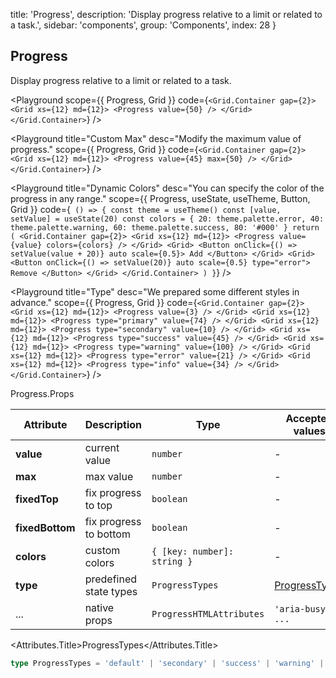 
  title: 'Progress',
  description: 'Display progress relative to a limit or related to a task.',
  sidebar: 'components',
  group: 'Components',
  index: 28
}

## Progress

Display progress relative to a limit or related to a task.

<Playground
  scope={{ Progress, Grid }}
  code={`
<Grid.Container gap={2}>
  <Grid xs={12} md={12}>
    <Progress value={50} />
  </Grid>
</Grid.Container>
`}
/>

<Playground
  title="Custom Max"
  desc="Modify the maximum value of progress."
  scope={{ Progress, Grid }}
  code={`
<Grid.Container gap={2}>
  <Grid xs={12} md={12}>
    <Progress value={45} max={50} />
  </Grid>
</Grid.Container>
`}
/>

<Playground
  title="Dynamic Colors"
  desc="You can specify the color of the progress in any range."
  scope={{ Progress, useState, useTheme, Button, Grid }}
  code={`
() => {
  const theme = useTheme()
  const [value, setValue] = useState(20)
  const colors = {
    20: theme.palette.error,
    40: theme.palette.warning,
    60: theme.palette.success,
    80: '#000'
  }
  return (
    <Grid.Container gap={2}>
      <Grid xs={12} md={12}>
        <Progress value={value} colors={colors} />
      </Grid>
      <Grid>
        <Button onClick={() => setValue(value + 20)} auto scale={0.5}>
          Add
        </Button>
      </Grid>
      <Grid>
        <Button onClick={() => setValue(20)} auto scale={0.5} type="error">
          Remove
        </Button>
      </Grid>
    </Grid.Container>
  )
}`}
/>

<Playground
  title="Type"
  desc="We prepared some different styles in advance."
  scope={{ Progress, Grid }}
  code={`
<Grid.Container gap={2}>
  <Grid xs={12} md={12}>
    <Progress value={3} />
  </Grid>
    <Grid xs={12} md={12}>
    <Progress type="primary" value={74} />
  </Grid>
  <Grid xs={12} md={12}>
    <Progress type="secondary" value={10} />
  </Grid>
  <Grid xs={12} md={12}>
    <Progress type="success" value={45} />
  </Grid>
  <Grid xs={12} md={12}>
    <Progress type="warning" value={100} />
  </Grid>
  <Grid xs={12} md={12}>
    <Progress type="error" value={21} />
  </Grid>
  <Grid xs={12} md={12}>
    <Progress type="info" value={34} />
  </Grid>
</Grid.Container>
`}
/>

<Attributes edit="/pages/docs/components/progress.mdx">
<Attributes.Title>Progress.Props</Attributes.Title>

| Attribute       | Description            | Type                        | Accepted values                 | Default   |
| --------------- | ---------------------- | --------------------------- | ------------------------------- | --------- |
| **value**       | current value          | `number`                    | -                               | 0         |
| **max**         | max value              | `number`                    | -                               | 100       |
| **fixedTop**    | fix progress to top    | `boolean`                   | -                               | `false`   |
| **fixedBottom** | fix progress to bottom | `boolean`                   | -                               | `false`   |
| **colors**      | custom colors          | `{ [key: number]: string }` | -                               | -         |
| **type**        | predefined state types | `ProgressTypes`             | [ProgressTypes](#progresstypes) | `default` |
| ...             | native props           | `ProgressHTMLAttributes`    | `'aria-busy', ...`              | -         |

<Attributes.Title>ProgressTypes</Attributes.Title>

```ts
type ProgressTypes = 'default' | 'secondary' | 'success' | 'warning' | 'error'
```

</Attributes>

